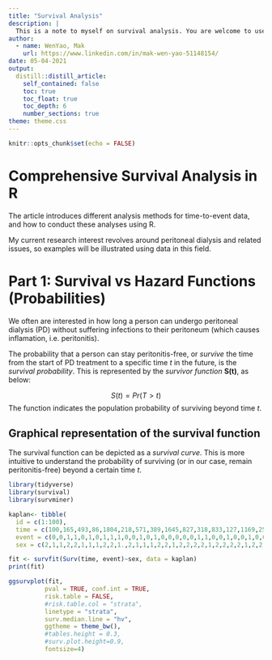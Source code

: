 ```yaml
---
title: "Survival Analysis"
description: |
  This is a note to myself on survival analysis. You are welcome to use the information. 
author:
  - name: WenYao, Mak 
    url: https://www.linkedin.com/in/mak-wen-yao-51148154/
date: 05-04-2021
output:
  distill::distill_article:
    self_contained: false
    toc: true
    toc_float: true
    toc_depth: 6
    number_sections: true
theme: theme.css
---
```



```r
knitr::opts_chunk$set(echo = FALSE)
```

# Comprehensive Survival Analysis in R

The article introduces different analysis methods for time-to-event data, and how to conduct these analyses using R. 

My current research interest revolves around peritoneal dialysis and related issues, so examples will be illustrated using data in this field.

# Part 1: Survival vs Hazard Functions (Probabilities) 

We often are interested in how long a person can undergo peritoneal dialysis (PD) without suffering infections to their peritoneum (which causes inflamation, i.e. peritonitis). 

The probability that a person can stay peritonitis-free, or *survive* the time from the start of PD treatment to a specific time *t* in the future, is the *survival probability*. This is represented by the *survivor function* **S(t)**, as below: 

$$S(t)=Pr(T>t)$$
The function indicates the population probability of surviving beyond time *t*. 

## Graphical representation of the survival function 

The survival function can be depicted as a *survival curve*. This is more intuitive to understand the probability of surviving (or in our case, remain peritonitis-free) beyond a certain time *t*. 

```r
library(tidyverse) 
library(survival)
library(survminer)

kaplan<- tibble(
  id = c(1:100),
  time = c(100,165,493,86,1804,218,571,389,1645,827,318,833,127,1169,254,1560,129,32,38,100,1227,1353,188,215,502,158,210,78,1588,144,1824,699,157,1058,1476,736,78,265,869,31,936,351,289,465,224,12,3,451,1539,1533,469,30,1484,586,618,29,105,110,73,124,1750,23,68,1099,706,522,566,36,115,165,213,730,603,257,1666,52,1,45,206,114,189,36,343,1270,693,4,421,184,154,769,65,63,42,79,98,121,54,979,434,632), 
  event = c(0,0,1,1,0,1,0,1,1,1,0,0,1,0,1,0,0,0,0,0,1,1,0,0,1,0,0,1,0,0,0,0,1,0,0,0,1,0,1,1,0,1,0,0,0,0,0,0,0,0,0,0,0,1,1,0,0,0,1,0,1,0,1,1,1,1,0,1,0,1,0,0,0,0,0,0,1,0,1,0,1,0,0,0,0,0,1,1,0,0,0,0,0,0,0,0,1,1,1,1), 
  sex = c(2,1,1,2,2,1,1,1,2,2,1.,2,1,1,1,2,2,1,2,2,2,2,1,2,2,2,2,1,2,2,2,1,2,1,1,2,1,2,1,1,1,2,2,2,1,2,2,1,2,2,1,1,2,2,2,2,1,2,2,1,1,1,2,1,1,2,2,1,1,2,2,1,2,1,2,2,2,1,1,1,1,1,2,2,2,1,1,1,2,2,1,2,2,1,1,1,2,1,2,2))

fit <- survfit(Surv(time, event)~sex, data = kaplan)
print(fit)

ggsurvplot(fit,
          pval = TRUE, conf.int = TRUE,
          risk.table = FALSE, 
          #risk.table.col = "strata", 
          linetype = "strata",
          surv.median.line = "hv",
          ggtheme = theme_bw(), 
          #tables.height = 0.3,
          #surv.plot.height=0.9, 
          fontsize=4)
```






